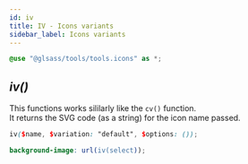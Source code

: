 ```yaml
---
id: iv
title: IV - Icons variants
sidebar_label: Icons variants
---
```


```scss
@use "@glsass/tools/tools.icons" as *;
```

## _iv()_

This functions works sililarly like the `cv()` function.<br/>It returns the SVG
code (as a string) for the icon name passed.

```scss
iv($name, $variation: "default", $options: ());

background-image: url(iv(select));
```
